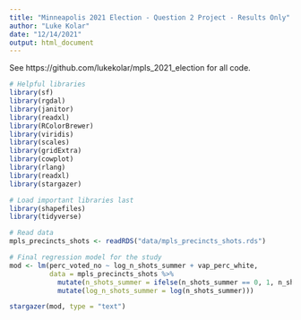 ```yaml
---
title: "Minneapolis 2021 Election - Question 2 Project - Results Only"
author: "Luke Kolar"
date: "12/14/2021"
output: html_document
---
```


See https://github.com/lukekolar/mpls_2021_election for all code.

```r

# Helpful libraries
library(sf)
library(rgdal)
library(janitor)
library(readxl)
library(RColorBrewer)
library(viridis)
library(scales)
library(gridExtra)
library(cowplot)
library(rlang)
library(readxl)
library(stargazer)

# Load important libraries last
library(shapefiles)
library(tidyverse)

```

```r

# Read data
mpls_precincts_shots <- readRDS("data/mpls_precincts_shots.rds")

# Final regression model for the study
mod <- lm(perc_voted_no ~ log_n_shots_summer + vap_perc_white, 
          data = mpls_precincts_shots %>% 
            mutate(n_shots_summer = ifelse(n_shots_summer == 0, 1, n_shots_summer)) %>% 
            mutate(log_n_shots_summer = log(n_shots_summer)))

stargazer(mod, type = "text")

```
